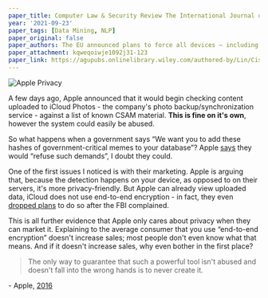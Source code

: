```yaml
---
paper_title: Computer Law & Security Review The International Journal of Technology Law and Practice.
year: '2021-09-23'
paper_tags: [Data Mining, NLP]
paper_original: false
paper_authors: The EU announced plans to force all devices – including iPhones – to use a common charging port.
paper_attachment: kqweqoiwje1092j31-123
paper_link: https://agupubs.onlinelibrary.wiley.com/authored-by/Lin/Cissi+Ying%E2%80%90tsen
---
```


<img className="inline" src="/static/images/Blog/apple-privacy.jpg" alt="Apple Privacy" />

A few days ago, Apple announced that it would begin checking content uploaded to iCloud Photos - the company's photo backup/synchronization service - against a list of known CSAM material. **This is fine on it's own**, however the system could easily be abused.

So what happens when a government says “We want you to add these hashes of government-critical memes to your database”? Apple [says](https://www.apple.com/child-safety/pdf/Expanded_Protections_for_Children_Frequently_Asked_Questions.pdf) they would “refuse such demands”, I doubt they could.

One of the first issues I noticed is with their marketing. Apple is arguing that, because the detection happens on your device, as opposed to on their servers, it's more privacy-friendly. But Apple can already view uploaded data, iCloud does not use end-to-end encryption - in fact, they even [dropped plans](https://www.reuters.com/article/us-apple-fbi-icloud-exclusive-idUSKBN1ZK1CT) to do so after the FBI complained.

This is all further evidence that Apple only cares about privacy when they can market it. Explaining to the average consumer that you use “end-to-end encryption” doesn't increase sales; most people don't even know what that means. And if it doesn't increase sales, why even bother in the first place?

> The only way to guarantee that such a powerful tool isn't abused and doesn't fall into the wrong hands is to never create it.

\- Apple, [2016](https://www.apple.com/customer-letter/answers/)
